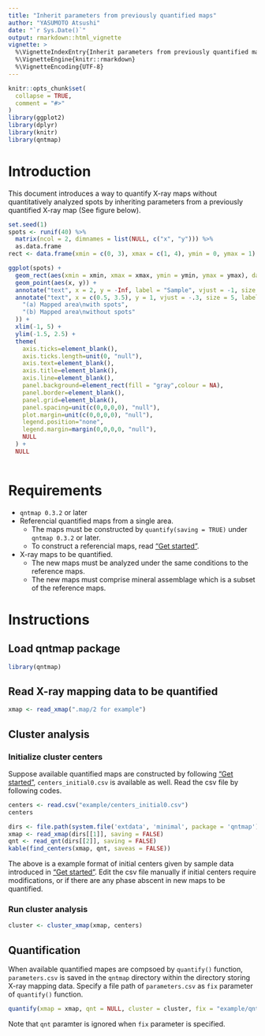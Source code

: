 ```yaml
---
title: "Inherit parameters from previously quantified maps"
author: "YASUMOTO Atsushi"
date: "`r Sys.Date()`"
output: rmarkdown::html_vignette
vignette: >
  %\VignetteIndexEntry{Inherit parameters from previously quantified maps}
  %\VignetteEngine{knitr::rmarkdown}
  %\VignetteEncoding{UTF-8}
---
```


```r
knitr::opts_chunk$set(
  collapse = TRUE,
  comment = "#>"
)
library(ggplot2)
library(dplyr)
library(knitr)
library(qntmap)
```

<!-- © 2018 JAMSTEC -->

# Introduction

This document introduces a way to quantify X-ray maps without quantitatively analyzed spots by 
inheriting parameters from a previously quantified X-ray map (See figure below).

```r

set.seed(1)
spots <- runif(40) %>%
  matrix(ncol = 2, dimnames = list(NULL, c("x", "y"))) %>%
  as.data.frame
rect <- data.frame(xmin = c(0, 3), xmax = c(1, 4), ymin = 0, ymax = 1)

ggplot(spots) +
  geom_rect(aes(xmin = xmin, xmax = xmax, ymin = ymin, ymax = ymax), data = rect) +
  geom_point(aes(x, y)) +
  annotate("text", x = 2, y = -Inf, label = "Sample", vjust = -1, size = 8) +
  annotate("text", x = c(0.5, 3.5), y = 1, vjust = -.3, size = 5, label = c(
    "(a) Mapped area\nwith spots",
    "(b) Mapped area\nwithout spots"
  )) +
  xlim(-1, 5) +
  ylim(-1.5, 2.5) +
  theme(
    axis.ticks=element_blank(),
    axis.ticks.length=unit(0, "null"),
    axis.text=element_blank(),
    axis.title=element_blank(),
    axis.line=element_blank(),
    panel.background=element_rect(fill = "gray",colour = NA),
    panel.border=element_blank(),
    panel.grid=element_blank(),
    panel.spacing=unit(c(0,0,0,0), "null"),
    plot.margin=unit(c(0,0,0,0), "null"),
    legend.position="none",
    legend.margin=margin(0,0,0,0, "null"),
    NULL
  ) +
  NULL
  
```


# Requirements

- `qntmap 0.3.2` or later
- Referencial quantified maps from a single area.
    - The maps must be constructed by `quantify(saving = TRUE)`
      under `qntmap 0.3.2` or later.
    - To construct a referencial maps, read ["Get started"](qntmap.html).
- X-ray maps to be quantified.
    - The new maps must be analyzed under the same conditions to the reference maps.
    - The new maps must comprise mineral assemblage which is a subset of the reference maps.

# Instructions

## Load qntmap package

```.r
library(qntmap)
```

## Read X-ray mapping data to be quantified

```.r
xmap <- read_xmap(".map/2 for example")
```

## Cluster analysis

### Initialize cluster centers

Suppose available quantified maps are constructed by following 
["Get started"](qntmap.html), `centers_initial0.csv` is available as well.
Read the csv file by following codes.

```.r
centers <- read.csv("example/centers_initial0.csv")
centers
```

```r
dirs <- file.path(system.file('extdata', 'minimal', package = 'qntmap'), c(".map/1", ".qnt"))
xmap <- read_xmap(dirs[[1]], saving = FALSE)
qnt <- read_qnt(dirs[[2]], saving = FALSE)
kable(find_centers(xmap, qnt, saveas = FALSE))
```

The above is a example format of initial centers given by 
sample data introduced in ["Get started"](qntmap.html).
Edit the csv file manually if initial centers require modifications, or
if there are any phase abscent in new maps to be quantified.

### Run cluster analysis

```.r
cluster <- cluster_xmap(xmap, centers)
```

## Quantification

When available quantified mapes are compsoed by `quantify()` function,
`parameters.csv` is saved in the `qntmap` directory within the directory
storing X-ray mapping data.
Specify a file path of `parameters.csv` as `fix` parameter of 
`quantify()` function.

```.r
quantify(xmap = xmap, qnt = NULL, cluster = cluster, fix = "example/qntmap/parameters.csv")
```

Note that `qnt` paramter is ignored when `fix` parameter is specified.
